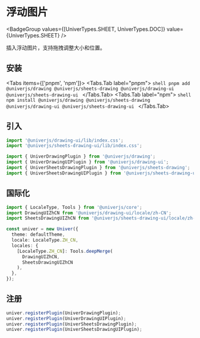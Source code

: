 
# 浮动图片

<BadgeGroup values={[UniverTypes.SHEET, UniverTypes.DOC]} value={UniverTypes.SHEET} />

插入浮动图片，支持拖拽调整大小和位置。

## 安装

<Tabs items={['pnpm', 'npm']}>
  <Tabs.Tab label="pnpm">
    ```shell
    pnpm add @univerjs/drawing @univerjs/sheets-drawing @univerjs/drawing-ui @univerjs/sheets-drawing-ui
    ```
  </Tabs.Tab>
  <Tabs.Tab label="npm">
    ```shell
    npm install @univerjs/drawing @univerjs/sheets-drawing @univerjs/drawing-ui @univerjs/sheets-drawing-ui
    ```
  </Tabs.Tab>
</Tabs>

## 引入

```typescript
import '@univerjs/drawing-ui/lib/index.css';
import '@univerjs/sheets-drawing-ui/lib/index.css';

import { UniverDrawingPlugin } from '@univerjs/drawing';
import { UniverDrawingUIPlugin } from '@univerjs/drawing-ui';
import { UniverSheetsDrawingPlugin } from '@univerjs/sheets-drawing';
import { UniverSheetsDrawingUIPlugin } from '@univerjs/sheets-drawing-ui';
```

## 国际化

```typescript
import { LocaleType, Tools } from '@univerjs/core';
import DrawingUIZhCN from '@univerjs/drawing-ui/locale/zh-CN';
import SheetsDrawingUIZhCN from '@univerjs/sheets-drawing-ui/locale/zh-CN';

const univer = new Univer({
  theme: defaultTheme,
  locale: LocaleType.ZH_CN,
  locales: {
    [LocaleType.ZH_CN]: Tools.deepMerge(
      DrawingUIZhCN,
      SheetsDrawingUIZhCN
    ),
  },
});
```

## 注册

```typescript
univer.registerPlugin(UniverDrawingPlugin);
univer.registerPlugin(UniverDrawingUIPlugin);
univer.registerPlugin(UniverSheetsDrawingPlugin);
univer.registerPlugin(UniverSheetsDrawingUIPlugin);
```
